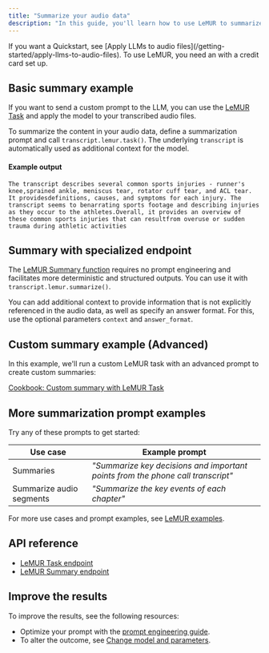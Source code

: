 ```yaml
---
title: "Summarize your audio data"
description: "In this guide, you'll learn how to use LeMUR to summarize your audio data with key takeaways."
---
```


<Check>
  If you want a Quickstart, see [Apply LLMs to audio files](/getting-started/apply-llms-to-audio-files).
</Check>

<Note>
  To use LeMUR, you need an with a credit card set up.
</Note>

## Basic summary example[​](#basic-summary-example "Direct link to Basic summary example")

If you want to send a custom prompt to the LLM, you can use the [LeMUR Task](https://assemblyai.com/docs/api-reference/lemur/task) and apply the model to your transcribed audio files.

To summarize the content in your audio data, define a summarization prompt and call `transcript.lemur.task()`. The underlying `transcript` is automatically used as additional context for the model.

#### Example output[​](#example-output "Direct link to Example output")

```
The transcript describes several common sports injuries - runner's knee,sprained ankle, meniscus tear, rotator cuff tear, and ACL tear. It providesdefinitions, causes, and symptoms for each injury. The transcript seems to benarrating sports footage and describing injuries as they occur to the athletes.Overall, it provides an overview of these common sports injuries that can resultfrom overuse or sudden trauma during athletic activities
```

## Summary with specialized endpoint[​](#summary-with-specialized-endpoint "Direct link to Summary with specialized endpoint")

The [LeMUR Summary function](https://www.assemblyai.com/docs/api-reference/lemur/summary) requires no prompt engineering and facilitates more deterministic and structured outputs. You can use it with `transcript.lemur.summarize()`.

You can add additional context to provide information that is not explicitly referenced in the audio data, as well as specify an answer format. For this, use the optional parameters `context` and `answer_format`.

## Custom summary example (Advanced)[​](#custom-summary-example-advanced "Direct link to Custom summary example (Advanced)")

In this example, we'll run a custom LeMUR task with an advanced prompt to create custom summaries:

[Cookbook: Custom summary with LeMUR Task](https://github.com/AssemblyAI/cookbook/blob/master/lemur/task-endpoint-custom-summary.ipynb)

## More summarization prompt examples[​](#more-summarization-prompt-examples "Direct link to More summarization prompt examples")

Try any of these prompts to get started:

| Use case                 | Example prompt                                                                  |
| ------------------------ | ------------------------------------------------------------------------------- |
| Summaries                | *"Summarize key decisions and important points from the phone call transcript"* |
| Summarize audio segments | *"Summarize the key events of each chapter"*                                    |

For more use cases and prompt examples, see [LeMUR examples](/lemur/examples).

## API reference[​](#api-reference "Direct link to API reference")

* [LeMUR Task endpoint](https://assemblyai.com/docs/api-reference/lemur/task)
* [LeMUR Summary endpoint](https://www.assemblyai.com/docs/api-reference/lemur/summary)

## Improve the results[​](#improve-the-results "Direct link to Improve the results")

To improve the results, see the following resources:

* Optimize your prompt with the [prompt engineering guide](/lemur/improving-your-prompt).
* To alter the outcome, see [Change model and parameters](/lemur/customize-parameters).
